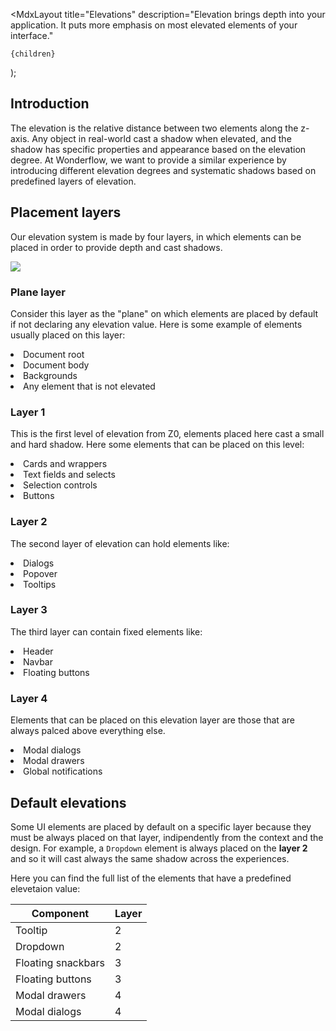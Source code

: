 
  <MdxLayout
    title="Elevations"
    description="Elevation brings depth into your application. It puts more emphasis on most elevated elements of your interface."
  >
    {children}
  </MdxLayout>
);

## Introduction

The elevation is the relative distance between two elements along the z-axis. Any object in real-world cast a shadow when elevated, and the shadow has specific properties and appearance based on the elevation degree. At Wonderflow, we want to provide a similar experience by introducing different elevation degrees and systematic shadows based on predefined layers of elevation.

## Placement layers

Our elevation system is made by four layers, in which elements can be placed in order to provide depth and cast shadows.

<img
  loading="lazy"
  decoding="async"
  src="/design/elevations/elevation-axis.svg"
/>

### Plane layer

Consider this layer as the "plane" on which elements are placed by default if not declaring any elevation value. Here is some example of elements usually placed on this layer:

<List marker="arrow-right" markerColor="var(--highlight-green-foreground)">
  <li>Document root</li>
  <li>Document body</li>
  <li>Backgrounds</li>
  <li>Any element that is not elevated</li>
</List>

### Layer 1

This is the first level of elevation from Z0, elements placed here cast a small and hard shadow. Here some elements that can be placed on this level:

<List marker="arrow-right" markerColor="var(--highlight-green-foreground)">
  <li>Cards and wrappers</li>
  <li>Text fields and selects</li>
  <li>Selection controls</li>
  <li>Buttons</li>
</List>

### Layer 2

The second layer of elevation can hold elements like:

<List marker="arrow-right" markerColor="var(--highlight-green-foreground)">
  <li>Dialogs</li>
  <li>Popover</li>
  <li>Tooltips</li>
</List>

### Layer 3

The third layer can contain fixed elements like:

<List marker="arrow-right" markerColor="var(--highlight-green-foreground)">
  <li>Header</li>
  <li>Navbar</li>
  <li>Floating buttons</li>
</List>

### Layer 4

Elements that can be placed on this elevation layer are those that are always palced above everything else.

<List marker="arrow-right" markerColor="var(--highlight-green-foreground)">
  <li>Modal dialogs</li>
  <li>Modal drawers</li>
  <li>Global notifications</li>
</List>

## Default elevations

Some UI elements are placed by default on a specific layer because they must be always placed on that layer, indipendently from the context and the design. For example, a `Dropdown` element is always placed on the **layer 2** and so it will cast always the same shadow across the experiences.

Here you can find the full list of the elements that have a predefined elevetaion value:

<table style={{ width: "100%", textAlign: "match-parent" }}>
  <thead>
    <tr>
      <th scope="col">
        <Text textAlign="start">Component</Text>
      </th>
      <th scope="col">
        <Text textAlign="end">Layer</Text>
      </th>
    </tr>
  </thead>
  <tbody>
    <tr>
      <td>Tooltip</td>
      <td>
        <Text textAlign="end">2</Text>
      </td>
    </tr>
    <tr>
      <td>Dropdown</td>
      <td>
        <Text textAlign="end">2</Text>
      </td>
    </tr>
    <tr>
      <td>Floating snackbars</td>
      <td>
        <Text textAlign="end">3</Text>
      </td>
    </tr>
    <tr>
      <td>Floating buttons</td>
      <td>
        <Text textAlign="end">3</Text>
      </td>
    </tr>
    <tr>
      <td>Modal drawers</td>
      <td>
        <Text textAlign="end">4</Text>
      </td>
    </tr>
    <tr>
      <td>Modal dialogs</td>
      <td>
        <Text textAlign="end">4</Text>
      </td>
    </tr>
  </tbody>
</table>
